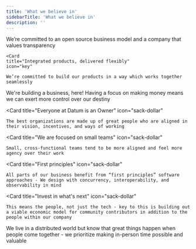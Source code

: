 ```yaml
---
title: 'What we believe in'
sidebarTitle: 'What we believe in'
description: ''
---
```

<CardGroup cols={2}>
  <Card
    title="Open is better"
    icon="code"
  >
    We’re committed to an open source business model and a company that values transparency
  </Card>

    <Card
    title="Integrated products, delivered flexibly"
    icon="key"
  >
    We’re committed to build our products in a way which works together seamlessly

  </Card>
  <Card
    title="Profitability is important to us"
    icon="sack-dollar"
  >
    We're building a business, here! Having a focus on making money means we can exert more control over our destiny
  </Card>

  <Card
    title="Everyone at Datum is an Owner"
    icon="sack-dollar"
  >
    The best organizations are made up of great people who are aligned in their vision, incentives, and ways of working

  </Card>

  <Card
    title="We are focused on small teams"
    icon="sack-dollar"
  >
    Small, cross-functional teams tend to be more aligned and feel more agency over their work

  </Card>

  <Card
    title="First principles"
    icon="sack-dollar"
  >
    All parts of our business benefit from “first principles” software approaches - We design with concurrency, interoperability, and observability in mind

  </Card>

  <Card
    title="Invest in what's next"
    icon="sack-dollar"
  >
    This means the people, not just the tech - key to this is building out a viable economic model for community contributors in addition to the people within our company

  </Card>
  <Card
    title="Remote first, but regularly together"
    icon="sack-dollar"
  >
    We live in a distributed world but know that great things happen when people come together - we prioritize making in-person time possible and valuable

  </Card>


</CardGroup>